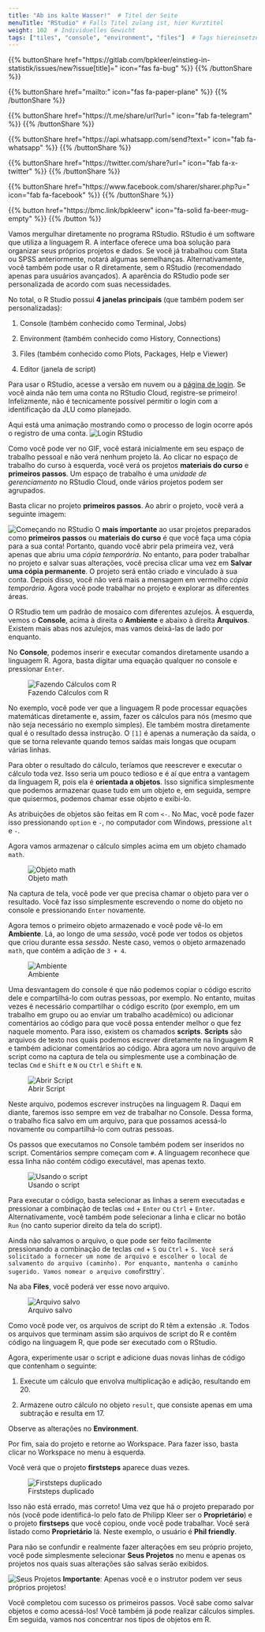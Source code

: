 ```yaml
---
title: "Ab ins kalte Wasser!"  # Titel der Seite
menuTitle: "RStudio" # Falls Titel zulang ist, hier Kurztitel
weight: 102  # Individuelles Gewicht 
tags: ["tiles", "console", "environment", "files"]  # Tags hiereinsetzen; Kurzwort, was auf der Seite passsiert
---
```


{{% buttonShare href=\"https\:\/\/gitlab.com\/bpkleer\/einstieg-in-statistik\/issues\/new?issue[title]=\" icon=\"fas fa-bug\" %}} {{% /buttonShare %}} 

{{% buttonShare href=\"mailto\:\" icon=\"fas fa-paper-plane\" %}} {{% /buttonShare %}}

{{% buttonShare href=\"https\:\/\/t.me\/share\/url?url=\" icon=\"fab fa-telegram\" %}} {{% /buttonShare %}}

{{% buttonShare href=\"https\:\/\/api.whatsapp.com\/send?text=\" icon=\"fab fa-whatsapp\" %}} {{% /buttonShare %}}

{{% buttonShare href=\"https\:\/\/twitter.com\/share?url=\" icon=\"fab fa-x-twitter\" %}} {{% /buttonShare %}}

{{% buttonShare href=\"https\:\/\/www.facebook.com\/sharer\/sharer.php?u=\" icon=\"fab fa-facebook\" %}} {{% /buttonShare %}}

{{% button href=\"https\:\/\/bmc.link\/bpkleerw\" icon=\"fa-solid fa-beer-mug-empty\" %}} {{% /button %}}

Vamos mergulhar diretamente no programa RStudio. RStudio é um software que utiliza a linguagem R. A interface oferece uma boa solução para organizar seus próprios projetos e dados. Se você já trabalhou com Stata ou SPSS anteriormente, notará algumas semelhanças. Alternativamente, você também pode usar o R diretamente, sem o RStudio (recomendado apenas para usuários avançados). A aparência do RStudio pode ser personalizada de acordo com suas necessidades.

No total, o R Studio possui **4 janelas principais** (que também podem ser personalizadas):

1. Console (também conhecido como Terminal, Jobs)

1. Environment (também conhecido como History, Connections)

1. Files (também conhecido como Plots, Packages, Help e Viewer)

1. Editor (janela de script)

Para usar o RStudio, acesse a versão em nuvem ou a [página de login](https://login.rstudio.cloud). Se você ainda não tem uma conta no RStudio Cloud, registre-se primeiro! Infelizmente, não é tecnicamente possível permitir o login com a identificação da JLU como planejado.

Aqui está uma animação mostrando como o processo de login ocorre após o registro de uma conta. 
![Login RStudio](../img/login.gif)

Como você pode ver no GIF, você estará inicialmente em seu espaço de trabalho pessoal e não verá nenhum projeto lá. Ao clicar no espaço de trabalho do curso à esquerda, você verá os projetos **materiais do curso** e **primeiros passos**. Um espaço de trabalho é uma *unidade de gerenciamento* no RStudio Cloud, onde vários projetos podem ser agrupados.

Basta clicar no projeto **primeiros passos**. Ao abrir o projeto, você verá a seguinte imagem:

![Começando no RStudio](../img/rstudio.png)
O **mais importante** ao usar projetos preparados como **primeiros passos** ou **materiais do curso** é que você faça uma cópia para a sua conta! Portanto, quando você abrir pela primeira vez, verá apenas que abriu uma *cópia temporária*. No entanto, para poder trabalhar no projeto e salvar suas alterações, você precisa clicar uma vez em **Salvar uma cópia permanente**. O projeto será então criado e vinculado à sua conta. Depois disso, você não verá mais a mensagem em vermelho *cópia temporária*. Agora você pode trabalhar no projeto e explorar as diferentes áreas.

O RStudio tem um padrão de mosaico com diferentes azulejos. À esquerda, vemos o **Console**, acima à direita o **Ambiente** e abaixo à direita **Arquivos**. Existem mais abas nos azulejos, mas vamos deixá-las de lado por enquanto.

No **Console**, podemos inserir e executar comandos diretamente usando a linguagem R. Agora, basta digitar uma equação qualquer no console e pressionar `Enter`.

![Fazendo Cálculos com R](../img/rstudio2.png)

No exemplo, você pode ver que a linguagem R pode processar equações matemáticas diretamente e, assim, fazer os cálculos para nós (mesmo que não seja necessário no exemplo simples). Ele também mostra diretamente qual é o resultado dessa instrução. O `[1]` é apenas a numeração da saída, o que se torna relevante quando temos saídas mais longas que ocupam várias linhas.

Para obter o resultado do cálculo, teríamos que reescrever e executar o cálculo toda vez. Isso seria um pouco tedioso e é aí que entra a vantagem da linguagem R, pois ela é **orientada a objetos**. Isso significa simplesmente que podemos armazenar quase tudo em um objeto e, em seguida, sempre que quisermos, podemos chamar esse objeto e exibi-lo.

As atribuições de objetos são feitas em R com `<-`. No Mac, você pode fazer isso pressionando `option` e `-`, no computador com Windows, pressione `alt` e `-`.

Agora vamos armazenar o cálculo simples acima em um objeto chamado `math`.

![Objeto math](../img/rstudio3.png)

Na captura de tela, você pode ver que precisa chamar o objeto para ver o resultado. Você faz isso simplesmente escrevendo o nome do objeto no console e pressionando `Enter` novamente.

Agora temos o primeiro objeto armazenado e você pode vê-lo em **Ambiente**. Lá, ao longo de uma *sessão*, você pode ver todos os objetos que criou durante essa *sessão*. Neste caso, vemos o objeto armazenado `math`, que contém a adição de `3 + 4`.

![Ambiente](../img/rstudio4.png)

Uma desvantagem do console é que não podemos copiar o código escrito dele e compartilhá-lo com outras pessoas, por exemplo. No entanto, muitas vezes é necessário compartilhar o código escrito (por exemplo, em um trabalho em grupo ou ao enviar um trabalho acadêmico) ou adicionar comentários ao código para que você possa entender melhor o que fez naquele momento. Para isso, existem os chamados **scripts**. **Scripts** são arquivos de texto nos quais podemos escrever diretamente na linguagem R e também adicionar comentários ao código. Abra agora um novo arquivo de script como na captura de tela ou simplesmente use a combinação de teclas `Cmd` e `Shift` e `N` ou `Ctrl` e `Shift` e `N`.

![Abrir Script](../img/rstudio5.png)

Neste arquivo, podemos escrever instruções na linguagem R. Daqui em diante, faremos isso sempre em vez de trabalhar no Console. Dessa forma, o trabalho fica salvo em um arquivo, para que possamos acessá-lo novamente ou compartilhá-lo com outras pessoas.

Os passos que executamos no Console também podem ser inseridos no script. Comentários sempre começam com `#`. A linguagem reconhece que essa linha não contém código executável, mas apenas texto.

![Usando o script](../img/rstudio6.png)

Para executar o código, basta selecionar as linhas a serem executadas e pressionar a combinação de teclas `cmd` + `Enter` ou `Ctrl` + `Enter`. Alternativamente, você também pode selecionar a linha e clicar no botão `Run` (no canto superior direito da tela do script).

Ainda não salvamos o arquivo, o que pode ser feito facilmente pressionando a combinação de teclas `cmd` + `S` ou `Ctrl` + `S. Você será solicitado a fornecer um nome de arquivo e escolher o local de salvamento do arquivo (caminho). Por enquanto, mantenha o caminho sugerido. Vamos nomear o arquivo como `firsttry`.

Na aba **Files**, você poderá ver esse novo arquivo.

![Arquivo salvo](../img/rstudio7.png)

Como você pode ver, os arquivos de script do R têm a extensão `.R`. Todos os arquivos que terminam assim são arquivos de script do R e contêm código na linguagem R, que pode ser executado com o RStudio.

Agora, experimente usar o script e adicione duas novas linhas de código que contenham o seguinte:

1. Execute um cálculo que envolva multiplicação e adição, resultando em 20.

2. Armazene outro cálculo no objeto `result`, que consiste apenas em uma subtração e resulta em 17.

Observe as alterações no **Environment**.

Por fim, saia do projeto e retorne ao Workspace. Para fazer isso, basta clicar no Workspace no menu à esquerda.

Você verá que o projeto **firststeps** aparece duas vezes.

![Firststeps duplicado](../img/rstudio8.png)

Isso não está errado, mas correto! Uma vez que há o projeto preparado por nós (você pode identificá-lo pelo fato de Philipp Kleer ser o **Proprietário**) e o projeto **firstseps** que você copiou, onde você pode trabalhar. Você será listado como **Proprietário** lá. Neste exemplo, o usuário é **Phil friendly**.

Para não se confundir e realmente fazer alterações em seu próprio projeto, você pode simplesmente selecionar **Seus Projetos** no menu e apenas os projetos nos quais suas alterações são salvas serão exibidos.

![Seus Projetos](../img/rstudio9.png)
**Importante**: Apenas você e o instrutor podem ver seus próprios projetos!

Você completou com sucesso os primeiros passos. Você sabe como salvar objetos e como acessá-los! Você também já pode realizar cálculos simples. Em seguida, vamos nos concentrar nos tipos de objetos em R.
